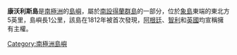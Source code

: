 {{Infobox islands
| name             = 康沃利斯島
| image name       = South Shetland Islands Map.png|thumb
| image caption    = 
| locator map      = AntDotMap Livingston.png|thumb
| map caption      = 
| nickname         = 
| location         = [[南極洲|南極洲]]
| coordinates      = {{coord|61|04|S|54|28|W|}}
| archipelago      = [[南設得蘭群島|南設得蘭群島]]
| total islands    = 
| major islands    = 
| area_km2         = 
| length_mi        = 1.0
| width_mi         = 
| highest mount    = 
| elevation_m      = 
| population       = 0
| population as of = 
| density_km2      = 
| ethnic groups    = 
| country          = 南極洲
| additional info  = 根據[[南極條約體系|南極條約體系]]管理
}}

'''康沃利斯島'''是[[南極洲|南極洲]]的[[島嶼|島嶼]]，屬於[[南設得蘭群島|南設得蘭群島]]的一部分，位於[[象島_(南極洲)|象島]]東端的東北方5英里，島嶼長1公里，該島在1812年被首次發現，[[阿根廷|阿根廷]]、[[智利|智利]]和[[英國|英國]]均宣稱擁有主權。

{{南设得兰群岛}}

{{Antarctica-geo-stub}}

[[Category:南極洲島嶼|Category:南極洲島嶼]]